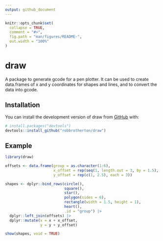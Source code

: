 ```yaml
---
output: github_document
---
```


<!-- README.md is generated from README.Rmd. Please edit that file -->

```r
knitr::opts_chunk$set(
  collapse = TRUE,
  comment = "#>",
  fig.path = "man/figures/README-",
  out.width = "100%"
)
```

# draw

<!-- badges: start -->
<!-- badges: end -->

A package to generate gcode for a pen plotter. It can be used to create data.frames of x and y coordinates for shapes and lines, and to convert the data into gcode.

## Installation

You can install the development version of draw from [GitHub](https://github.com/) with:

``` r
# install.packages("devtools")
devtools::install_github("robbrotherton/draw")
```

## Example

```r
library(draw)

offsets <- data.frame(group = as.character(1:6),
                      x_offset = rep(seq(1, length.out = 3, by = 1.5), 2),
                      y_offset = rep(c(1, 2.5), each = 3))

shapes <- dplyr::bind_rows(circle(),
                           square(),
                           star(),
                           polygon(sides = 6),
                           rectangle(width = 1.5, height = 1), 
                           heart(),
                           .id = "group") |> 
  dplyr::left_join(offsets) |>  
  dplyr::mutate(x = x + x_offset, 
                y = y + y_offset)

show(shapes, void = TRUE)


```

